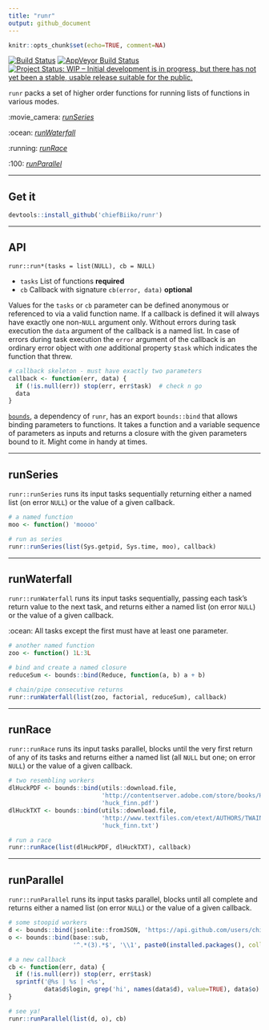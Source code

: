 ```yaml
---
title: "runr"
output: github_document
---
```


```r
knitr::opts_chunk$set(echo=TRUE, comment=NA)
```

[![Build Status](https://travis-ci.org/chiefBiiko/runr.svg?branch=master)](https://travis-ci.org/chiefBiiko/runr)
[![AppVeyor Build Status](https://ci.appveyor.com/api/projects/status/github/chiefBiiko/runr?branch=master&svg=true)](https://ci.appveyor.com/project/chiefBiiko/runr)
[![Project Status: WIP – Initial development is in progress, but there has not yet been a stable, usable release suitable for the public.](http://www.repostatus.org/badges/latest/wip.svg)](http://www.repostatus.org/#wip)


`runr` packs a set of higher order functions for running lists of functions in various modes.

:movie_camera: *[runSeries]* 

:ocean: *[runWaterfall]* 

:running: *[runRace]* 

:100: *[runParallel]*

***

## Get it

```r
devtools::install_github('chiefBiiko/runr')
```

***

## API

`runr::run*(tasks = list(NULL), cb = NULL)`

+ `tasks` List of functions **required** 
+ `cb` Callback with signature `cb(error, data)` **optional**

Values for the `tasks` or `cb` parameter can be defined anonymous or referenced to via a valid function name. If a callback is defined it will always have exactly one non-`NULL` argument only. Without errors during task execution the `data` argument of the callback is a named list. In case of errors during task execution the `error` argument of the callback is an ordinary error object with *one* additional property `$task` which indicates the function that threw.

```r
# callback skeleton - must have exactly two parameters
callback <- function(err, data) {
  if (!is.null(err)) stop(err, err$task)  # check n go
  data
}
```

[`bounds`](https://github.com/chiefBiiko/bounds), a dependency of `runr`, has an export `bounds::bind` that allows binding parameters to functions. It takes a function and a variable sequence of parameters as inputs and returns a closure with the given parameters bound to it. Might come in handy at times.

***

## runSeries

`runr::runSeries` runs its input tasks sequentially returning either a named list (on error `NULL`) or the value of a given callback.

```r
# a named function
moo <- function() 'moooo'

# run as series
runr::runSeries(list(Sys.getpid, Sys.time, moo), callback)
 ```

***
 
## runWaterfall

`runr::runWaterfall` runs its input tasks sequentially, passing each task's return value to the next task, and returns either a named list (on error `NULL`) or the value of a given callback.

:ocean: All tasks except the first must have at least one parameter.

```r
# another named function
zoo <- function() 1L:3L

# bind and create a named closure
reduceSum <- bounds::bind(Reduce, function(a, b) a + b)

# chain/pipe consecutive returns
runr::runWaterfall(list(zoo, factorial, reduceSum), callback)
```

***

## runRace

`runr::runRace` runs its input tasks parallel, blocks until the very first return of any of its tasks and returns either a named list (all `NULL` but one; on error `NULL`) or the value of a given callback.

```r
# two resembling workers
dlHuckPDF <- bounds::bind(utils::download.file, 
                          'http://contentserver.adobe.com/store/books/HuckFinn.pdf',
                          'huck_finn.pdf')
dlHuckTXT <- bounds::bind(utils::download.file, 
                          'http://www.textfiles.com/etext/AUTHORS/TWAIN/huck_finn',
                          'huck_finn.txt')

# run a race
runr::runRace(list(dlHuckPDF, dlHuckTXT), callback)
```

***

## runParallel

`runr::runParallel` runs its input tasks parallel, blocks until all complete and returns either a named list (on error `NULL`) or the value of a given callback.

```r
# some stoopid workers
d <- bounds::bind(jsonlite::fromJSON, 'https://api.github.com/users/chiefBiiko')
o <- bounds::bind(base::sub, 
                  '^.*(3).*$', '\\1', paste0(installed.packages(), collapse=''))

# a new callback
cb <- function(err, data) {
  if (!is.null(err)) stop(err, err$task)
  sprintf('@%s | %s | <%s',
          data$d$login, grep('hi', names(data$d), value=TRUE), data$o)
}

# see ya!
runr::runParallel(list(d, o), cb)
```

